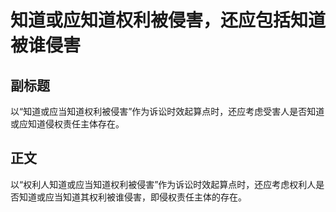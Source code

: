 # 知道或应知道权利被侵害，还应包括知道被谁侵害
## 副标题
以“知道或应当知道权利被侵害”作为诉讼时效起算点时，还应考虑受害人是否知道或应知道侵权责任主体存在。
## 正文
以“权利人知道或应当知道权利被侵害”作为诉讼时效起算点时，还应考虑权利人是否知道或应当知道其权利被谁侵害，即侵权责任主体的存在。